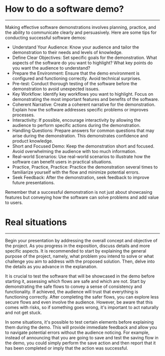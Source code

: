 # How to do a software demo?
---

Making effective software demonstrations involves planning, practice, and the ability to communicate clearly and persuasively. Here are some tips for conducting successful software demos:

- Understand Your Audience: Know your audience and tailor the demonstration to their needs and levels of knowledge.
- Define Clear Objectives: Set specific goals for the demonstration. What aspects of the software do you want to highlight? What key points do you want the audience to understand?
- Prepare the Environment: Ensure that the demo environment is configured and functioning correctly. Avoid technical surprises.
- Pre-test: Conduct thorough testing of the software before the demonstration to avoid unexpected issues.
- Key Workflow: Identify key workflows you want to highlight. Focus on demonstrating the most important features and benefits of the software.
- Coherent Narrative: Create a coherent narrative for the demonstration. Explain how the software addresses specific problems or improves processes.
- Interactivity: If possible, encourage interactivity by allowing the audience to perform specific actions during the demonstration.
- Handling Questions: Prepare answers for common questions that may arise during the demonstration. This demonstrates confidence and product knowledge.
- Short and Focused Demo: Keep the demonstration short and focused. Avoid overwhelming the audience with too much information.
- Real-world Scenarios: Use real-world scenarios to illustrate how the software can benefit users in practical situations.
- Practice, Practice, Practice: Practice the demonstration several times to familiarize yourself with the flow and minimize potential errors.
- Seek Feedback: After the demonstration, seek feedback to improve future presentations.

Remember that a successful demonstration is not just about showcasing features but conveying how the software can solve problems and add value to users.

# Real situations

---

Begin your presentation by addressing the overall concept and objective of the project. As you progress in the exposition, discuss details and more specific aspects. It is recommended to start by explaining the general purpose of the project, namely, what problem you intend to solve or what challenge you aim to address with the proposed solution. Then, delve into the details as you advance in the explanation.

It is crucial to test the software that will be showcased in the demo before starting it, assessing which flows are safe and which are not. Start by demonstrating the safe flows to convey a sense of consistency and functionality. If achieved, the audience will trust that everything is functioning correctly. After completing the safer flows, you can explore less secure flows and even involve the audience. However, be aware that this comes with risks, so if something goes wrong, it's important to act naturally and not get stuck.

In some situations, it's possible to test certain elements before explaining them during the demo. This will provide immediate feedback and allow you to navigate potential errors without the audience noticing. For example, instead of announcing that you are going to save and test the saving flow in the demo, you could simply perform the save action and then report that it has been completed or imply that the action was successful.